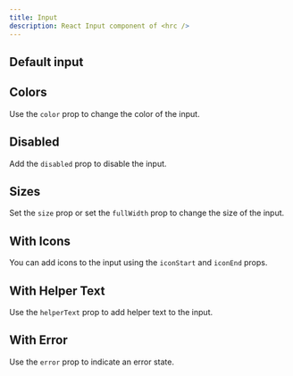 ```yaml
---
title: Input
description: React Input component of <hrc />
---
```



## Default input

<Demo>
  <Demos.InputDefault />
</Demo>

<SourceCode code={defaultCode} title="default.tsx" />

## Colors

Use the `color` prop to change the color of the input.

<Demo>
  <Demos.InputColors />
</Demo>

<SourceCode code={colorsCode} title="colors.tsx" />

## Disabled

Add the `disabled` prop to disable the input.

<Demo>
  <Demos.InputDisabled client:load />
</Demo>

<SourceCodeWithDisabled code={disabledCode} title="disabled.tsx" />

## Sizes

Set the `size` prop or set the `fullWidth` prop to change the size of the input.

<Demo className="input-sizes">
  <Demos.InputSizes />
</Demo>

<SourceCode code={sizesCode} title="sizes.tsx" />

## With Icons

You can add icons to the input using the `iconStart` and `iconEnd` props.

<Demo>
  <Demos.InputWithIcons />
</Demo>

<SourceCode code={iconCode} title="icons.tsx" />

## With Helper Text

Use the `helperText` prop to add helper text to the input.

<Demo>
  <Demos.InputWithHelperText />
</Demo>

<SourceCode code={helperTextCode} title="helper-text.tsx" />

## With Error

Use the `error` prop to indicate an error state.

<Demo>
  <Demos.InputWithError />
</Demo>

<SourceCode code={errorCode} title="error.tsx" />
